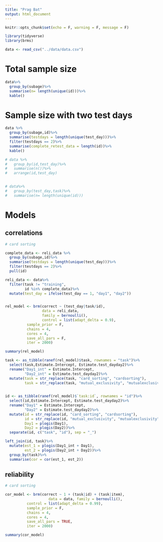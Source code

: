 ```yaml
---
title: "Prag Bat"
output: html_document
---
```


```r
knitr::opts_chunk$set(echo = F, warning = F, message = F)

library(tidyverse)
library(brms)
```

```r

data <- read_csv("../data/data.csv")

```

# Total sample size

```r
data%>%
  group_by(subage)%>%
  summarise(n= length(unique(id)))%>%
  kable()

```

# Sample size with two test days

```r
data %>%
  group_by(subage,id)%>%
  summarise(testdays = length(unique(test_day)))%>%
  filter(testdays == 2)%>%
  summarise(complete_retest_data = length(id))%>%
  kable()
```


```r
# data %>%
#   group_by(id,test_day)%>%
#   summarise(n())%>%
#   arrange(id,test_day)
 
```


```r
# data%>%
#   group_by(test_day,task)%>%
#   summarise(n= length(unique(id)))
```

# Models

## correlations


```r
# card sorting

complete_data <- reli_data %>%
  group_by(subage,id)%>%
  summarise(testdays = length(unique(test_day)))%>%
  filter(testdays == 2)%>%
  pull(id)

reli_data <- data%>%
  filter(task != "training", 
         id %in% complete_data)%>%
  mutate(test_day = ifelse(test_day == 1, "day1", "day2"))


rel_model <- brm(correct ~ (test_day|task/id),
                 data = reli_data, 
                 family = bernoulli(),
                 control = list(adapt_delta = 0.9),
          sample_prior = F,
          chains = 4,
          cores = 4,
          save_all_pars = F,
          iter = 2000)

summary(rel_model)

task <- as_tibble(ranef(rel_model)$task, rownames = "task")%>%
  select(task,Estimate.Intercept, Estimate.test_dayday2)%>%
  rename("Day1_int" = Estimate.Intercept,
         "Day2_int" = Estimate.test_dayday2)%>%
  mutate(task = str_replace(task, "card_sorting", "cardsorting"),
         task = str_replace(task, "mutual_exclusivity", "mutualexclusivity"))
  

id <- as_tibble(ranef(rel_model)$`task:id`, rownames = "id")%>%
  select(id,Estimate.Intercept, Estimate.test_dayday2)%>%
  rename("Day1" = Estimate.Intercept,
         "Day2" = Estimate.test_dayday2)%>%
  mutate(id = str_replace(id, "card_sorting", "cardsorting"),
         id = str_replace(id, "mutual_exclusivity", "mutualexclusivity"),
         Day1 = plogis(Day1),
         Day2 = plogis(Day2))%>%
  separate(id, c("task", "id"), sep = "_")

left_join(id, task)%>%
  mutate(est_1 = plogis(Day1_int + Day1),
         est_2 = plogis(Day2_int + Day2))%>%
  group_by(task)%>%
  summarise(cor = cor(est_1, est_2))

```


## reliability

```r
# card sorting

cor_model <- brm(correct ~ 1 + (task|id) + (task|item),
                    data = data, family = bernoulli(),
          control = list(adapt_delta = 0.99),
          sample_prior = F,
          chains = 4,
          cores = 4,
          save_all_pars = TRUE,
          iter = 2000)

summary(cor_model)

```


